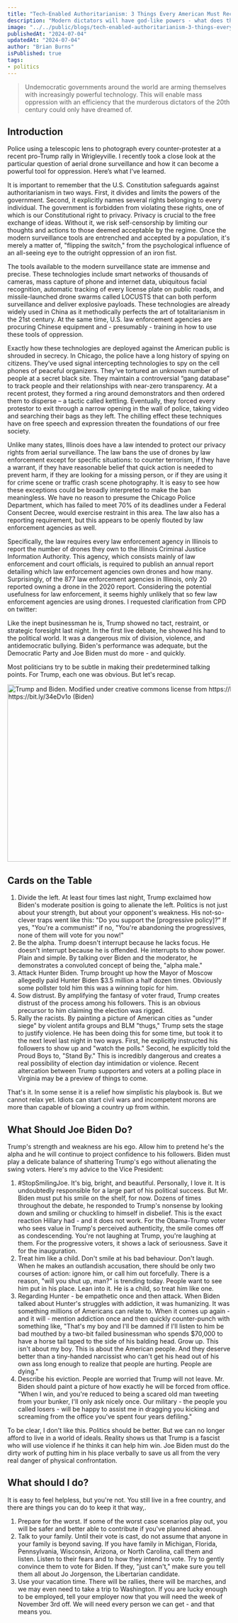 ```yaml
---
title: "Tech-Enabled Authoritarianism: 3 Things Every American Must Recognize Now"
description: "Modern dictators will have god-like powers - what does that mean for regular people?"
image: "../../public/blogs/tech-enabled-authoritarianism-3-things-every-american-must-recognize-now/cover.png"
publishedAt: "2024-07-04"
updatedAt: "2024-07-04"
author: "Brian Burns"
isPublished: true
tags:
- politics
---
```



>Undemocratic governments around the world are arming themselves with increasingly powerful technology. This will enable mass oppression with an efficiency that the murderous dictators of the 20th century could only have dreamed of.

## Introduction 

Police using a telescopic lens to photograph every counter-protester at a recent pro-Trump rally in Wrigleyville.
I recently took a close look at the particular question of aerial drone surveillance and how it can become a powerful tool for oppression. Here’s what I’ve learned.

It is important to remember that the U.S. Constitution safeguards against authoritarianism in two ways. First, it divides and limits the powers of the government. Second, it explicitly names several rights belonging to every individual. The government is forbidden from violating these rights, one of which is our Constitutional right to privacy. Privacy is crucial to the free exchange of ideas. Without it, we risk self-censorship by limiting our thoughts and actions to those deemed acceptable by the regime. Once the modern surveillance tools are entrenched and accepted by a population, it's merely a matter of, "flipping the switch," from the psychological influence of an all-seeing eye to the outright oppression of an iron fist.

The tools available to the modern surveillance state are immense and precise. These technologies include smart networks of thousands of cameras, mass capture of phone and internet data, ubiquitous facial recognition, automatic tracking of every license plate on public roads, and missile-launched drone swarms called LOCUSTS that can both perform surveillance and deliver explosive payloads. These technologies are already widely used in China as it methodically perfects the art of totalitarianism in the 21st century. At the same time, U.S. law enforcement agencies are procuring Chinese equipment and - presumably - training in how to use these tools of oppression.

Exactly how these technologies are deployed against the American public is shrouded in secrecy. In Chicago, the police have a long history of spying on citizens. They’ve used signal intercepting technologies to spy on the cell phones of peaceful organizers. They've tortured an unknown number of people at a secret black site. They maintain a controversial “gang database” to track people and their relationships with near-zero transparency. At a recent protest, they formed a ring around demonstrators and then ordered them to disperse – a tactic called kettling. Eventually, they forced every protestor to exit through a narrow opening in the wall of police, taking video and searching their bags as they left. The chilling effect these techniques have on free speech and expression threaten the foundations of our free society.

Unlike many states, Illinois does have a law intended to protect our privacy rights from aerial surveillance. The law bans the use of drones by law enforcement except for specific situations: to counter terrorism, if they have a warrant, if they have reasonable belief that quick action is needed to prevent harm, if they are looking for a missing person, or if they are using it for crime scene or traffic crash scene photography. It is easy to see how these exceptions could be broadly interpreted to make the ban meaningless. We have no reason to presume the Chicago Police Department, which has failed to meet 70% of its deadlines under a Federal Consent Decree, would exercise restraint in this area. The law also has a reporting requirement, but this appears to be openly flouted by law enforcement agencies as well.

Specifically, the law requires every law enforcement agency in Illinois to report the number of drones they own to the Illinois Criminal Justice Information Authority. This agency, which consists mainly of law enforcement and court officials, is required to publish an annual report detailing which law enforcement agencies own drones and how many. Surprisingly, of the 877 law enforcement agencies in Illinois, only 20 reported owning a drone in the 2020 report. Considering the potential usefulness for law enforcement, it seems highly unlikely that so few law enforcement agencies are using drones. I requested clarification from CPD on twitter:


Like the inept businessman he is, Trump showed no tact, restraint, or strategic foresight last night. In the first live debate, he showed his hand to the political world. It was a dangerous mix of division, violence, and antidemocratic bullying. Biden's performance was adequate, but the Democratic Party and Joe Biden must do more - and quickly.

Most politicians try to be subtle in making their predetermined talking points. For Trump, each one was obvious. But let's recap.

<Image
  src="/blogs/trump-revealed-his-hand-how-to-call-the-dangerous-bluff/trump-and-biden-debate-1024x536.png"
  width="800"
  height="400"
  alt="Trump and Biden. Modified under creative commons license from https://bit.ly/2EMwOeh (Trump) and https://bit.ly/34eDv1o (Biden)"
  sizes="100vw"
/>




## Cards on the Table
1. Divide the left. At least four times last night, Trump exclaimed how Biden's moderate position is going to alienate the left. Politics is not just about your strength, but about your opponent's weakness. His not-so-clever traps went like this: "Do you support the [progressive policy]?" If yes, "You're a communist!" if no, "You're abandoning the progressives, none of them will vote for you now!"
2. Be the alpha. Trump doesn't interrupt because he lacks focus. He doesn't interrupt because he is offended. He interrupts to show power. Plain and simple. By talking over Biden and the moderator, he demonstrates a convoluted concept of being the, "alpha male."
3. Attack Hunter Biden. Trump brought up how the Mayor of Moscow allegedly paid Hunter Biden $3.5 million a half dozen times. Obviously some pollster told him this was a winning topic for him.
4. Sow distrust. By amplifying the fantasy of voter fraud, Trump creates distrust of the process among his followers. This is an obvious precursor to him claiming the election was rigged.
5. Rally the racists. By painting a picture of American cities as "under siege" by violent antifa groups and BLM "thugs," Trump sets the stage to justify violence. He has been doing this for some time, but took it to the next level last night in two ways. First, he explicitly instructed his followers to show up and "watch the polls." Second, he explicitly told the Proud Boys to, "Stand By." This is incredibly dangerous and creates a real possibility of election day intimidation or violence. Recent altercation between Trump supporters and voters at a polling place in Virginia may be a preview of things to come.

That's it. In some sense it is a relief how simplistic his playbook is. But we cannot relax yet. Idiots can start civil wars and incompetent morons are more than capable of blowing a country up from within.

## What Should Joe Biden Do?

Trump's strength and weakness are his ego. Allow him to pretend he's the alpha and he will continue to project confidence to his followers. Biden must play a delicate balance of shattering Trump's ego without alienating the swing voters. Here's my advice to the Vice President:

1. #StopSmilingJoe. It's big, bright, and beautiful. Personally, I love it. It is undoubtedly responsible for a large part of his political success. But Mr. Biden must put his smile on the shelf, for now. Dozens of times throughout the debate, he responded to Trump's nonsense by looking down and smiling or chuckling to himself in disbelief. This is the exact reaction Hillary had - and it does not work. For the Obama-Trump voter who sees value in Trump's perceived authenticity, the smile comes off as condescending. You're not laughing at Trump, you're laughing at them. For the progressive voters, it shows a lack of seriousness. Save it for the inauguration.
2. Treat him like a child. Don't smile at his bad behaviour. Don't laugh. When he makes an outlandish accusation, there should be only two courses of action: ignore him, or call him out forcefully. There is a reason, "will you shut up, man?" is trending today. People want to see him put in his place. Lean into it. He is a child, so treat him like one.
3. Regarding Hunter - be empathetic once and then attack. When Biden talked about Hunter's struggles with addiction, it was humanizing. It was something millions of Americans can relate to. When it comes up again - and it will - mention addiction once and then quickly counter-punch with something like, "That's my boy and I'll be damned if I'll listen to him be bad mouthed by a two-bit failed businessman who spends $70,000 to have a horse tail taped to the side of his balding head. Grow up. This isn't about my boy. This is about the American people. And they deserve better than a tiny-handed narcissist who can't get his head out of his own ass long enough to realize that people are hurting. People are dying."
4. Describe his eviction. People are worried that Trump will not leave. Mr. Biden should paint a picture of how exactly he will be forced from office. "When I win, and you're reduced to being a scared old man tweeting from your bunker, I'll only ask nicely once. Our military - the people you called losers - will be happy to assist me in dragging you kicking and screaming from the office you've spent four years defiling."

To be clear, I don't like this. Politics should be better. But we can no longer afford to live in a world of ideals. Reality shows us that Trump is a fascist who will use violence if he thinks it can help him win. Joe Biden must do the dirty work of putting him in his place verbally to save us all from the very real danger of physical confrontation.


## What should I do?

It is easy to feel helpless, but you're not. You still live in a free country, and there are things you can do to keep it that way,.

1. Prepare for the worst. If some of the worst case scenarios play out, you will be safer and better able to contribute if you've planned ahead.
2. Talk to your family. Until their vote is cast, do not assume that anyone in your family is beyond saving. If you have family in Michigan, Florida, Pennsylvania, Wisconsin, Arizona, or North Carolina, call them and listen. Listen to their fears and to how they intend to vote. Try to gently convince them to vote for Biden. If they, "just can't," make sure you tell them all about Jo Jorgenson, the Libertarian candidate.
3. Use your vacation time. There will be rallies, there will be marches, and we may even need to take a trip to Washington. If you are lucky enough to be employed, tell your employer now that you will need the week of November 3rd off. We will need every person we can get - and that means you.


